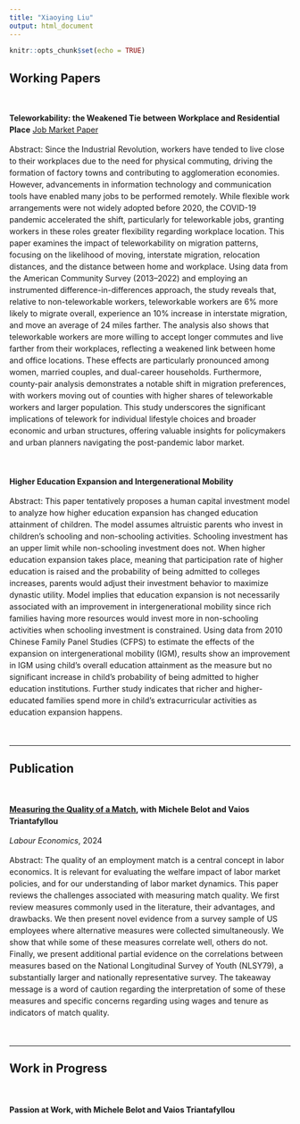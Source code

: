 ```yaml
---
title: "Xiaoying Liu"
output: html_document
---
```


```r
knitr::opts_chunk$set(echo = TRUE)
```

<style>
  h1.title {
    display: none;
  }
  .column-left {
    float: left;
    width: 65%;
    text-align: left;
  }
  .column-right {
    float: right;
    width: 30%;
    text-align: right;
  }
</style>


## Working Papers

&nbsp;

<div style="line-height: 1.5em;">

**Teleworkability: the Weakened Tie between Workplace and Residential Place** [Job Market Paper](files/JMP_XL.pdf)

Abstract: Since the Industrial Revolution, workers have tended to live close to their workplaces due to the need for physical commuting, driving the formation of factory towns and contributing to agglomeration economies. However, advancements in information technology and communication tools have enabled many jobs to be performed remotely. While flexible work arrangements were not widely adopted before 2020, the COVID-19 pandemic accelerated the shift, particularly for teleworkable jobs, granting workers in these roles greater flexibility regarding workplace location. This paper examines the impact of teleworkability on migration patterns, focusing on the likelihood of moving, interstate migration, relocation distances, and the distance between home and workplace. Using data from the American Community Survey (2013–2022) and employing an instrumented difference-in-differences approach, the study reveals that, relative to non-teleworkable workers, teleworkable workers are 6% more likely to migrate overall, experience an 10% increase in interstate migration, and move an average of 24 miles farther. The analysis also shows that teleworkable workers are more willing to accept longer commutes and live farther from their workplaces, reflecting a weakened link between home and office locations. These effects are particularly pronounced among women, married couples, and dual-career households. Furthermore, county-pair analysis demonstrates a notable shift in migration preferences, with workers moving out of counties with higher shares of teleworkable workers and larger population. This study underscores the significant implications of telework for individual lifestyle choices and broader economic and urban structures, offering valuable insights for policymakers and urban planners navigating the post-pandemic labor market.

&nbsp;

**Higher Education Expansion and Intergenerational Mobility**

Abstract: This paper tentatively proposes a human capital investment model to analyze how higher education expansion has changed education attainment of children. The model assumes altruistic parents who invest in children’s schooling and non-schooling activities. Schooling investment has an upper limit while non-schooling investment does not. When higher education expansion takes place, meaning that participation rate of higher education is raised and the probability of being admitted to colleges increases, parents would adjust their investment behavior to maximize dynastic utility. Model implies that education expansion is not necessarily associated with an improvement in intergenerational mobility since rich families having more resources would invest more in non-schooling activities when schooling investment is constrained. Using data from 2010 Chinese Family Panel Studies (CFPS) to estimate the effects of the expansion on intergenerational mobility (IGM), results show an improvement in IGM using child’s overall education attainment as the measure but no significant increase in child’s probability of being admitted to higher education institutions. Further study indicates that richer and higher-educated families spend more in child’s extracurricular activities as education expansion happens.

<!---
**Are Businesses Doing Business in China? with Ruochen Dai, Shuo Liu, Xiaobo Zhang**

How many firms shown in the Business Registration Database are doing business in the economy? According to our estimation, nearly 40 percent of registered firms in China are probably not. We define these companies as inactive firms. Seemingly harmless, inactive firms may have a great impact on the economy. Shell companies, lowering the operating cost of some companies through financial maneuvers, could potentially squeeze out other businesses. Closed firms may affect the economy from the policy side. Firm registration database is widely used to measure productive activity and gauge the size of entrepreneurship, which are crucial for both economic analysis and policy making. The extensive existence of inactive firms could bias the policy decision and thus affect the economy as a whole.

Given the importance of inactive firms, the studies on this topic are scarce in large due to lack of data. In this paper, based on the primarily collected Enterprise Survey for Innovation and Entrepreneurship in China (ESIEC) data and the administrative annual enterprise report data, we successfully label the business status of a representative sample of all registered companies in China. Then, we construct an ensemble learning model, the Gradient Boosting Decision Trees (GBDT) to detect the inactive companies. Results show that for all existed firms in administrative record in 2018, around 40 percent are inactive. The share of inactive firms varies across industries and locations. Inactive firms concentrate in Liaoning and Henan province and comprise a smaller fraction in Zhejiang province. They also concentrate in high-subsidy industries such as agriculture, and value-added tax reform industries such as transportation, finance, and business service industries. Using public data, we construct an XGBoost model to predict the inactive status of companies. XGBoost behaves well in spotting inactive firms, with a precision rate being 0.71 and sensitivity rate being 0.65.
--->

&nbsp;

---

## Publication

&nbsp;

**[Measuring the Quality of a Match](https://doi.org/10.1016/j.labeco.2024.102568), with Michele Belot and Vaios Triantafyllou**

*Labour Economics*, 2024

Abstract: The quality of an employment match is a central concept in labor economics. It is relevant for evaluating the welfare impact of labor market policies, and for our understanding of labor market dynamics. This paper reviews the challenges associated with measuring match quality. We first review measures commonly used in the literature, their advantages, and drawbacks. We then present novel evidence from a survey sample of US employees where alternative measures were collected simultaneously. We show that while some of these measures correlate well, others do not. Finally, we present additional partial evidence on the correlations between measures based on the National Longitudinal Survey of Youth (NLSY79), a substantially larger and nationally representative survey. The takeaway message is a word of caution regarding the interpretation of some of these measures and specific concerns regarding using wages and tenure as indicators of match quality.

&nbsp;

---

## Work in Progress

&nbsp;

**Passion at Work, with Michele Belot and Vaios Triantafyllou**

</div>
